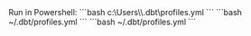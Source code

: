 
<Tabs>
  <TabItem value="Windows" label="Windows" default>
    Run in Powershell:
    ```bash
    c:\Users\<username>\.dbt\profiles.yml
    ```
  </TabItem>
  <TabItem value="MacOS" label="MacOS">
    ```bash
    ~/.dbt/profiles.yml
    ```
  </TabItem>
  <TabItem value="Linux" label="Linux">
    ```bash
    ~/.dbt/profiles.yml
    ```
  </TabItem>
</Tabs>
